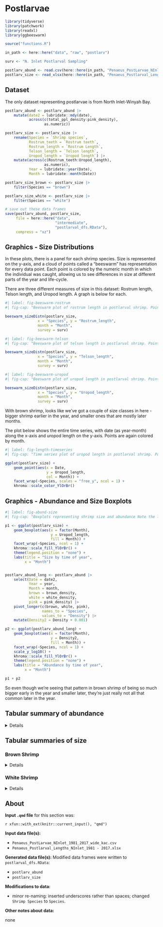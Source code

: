 # Postlarvae  

```r
library(tidyverse)
library(patchwork)
library(readxl)
library(ggbeeswarm)

source("functions.R")

in_path <- here::here("data", "raw", "postlarv")

surv <- "N. Inlet Postlarval Sampling"
```

```r
postlarv_abund <- read.csv(here::here(in_path, "Penaeus_PostLarvae_NInlet_1981_2017_wide_kac.csv"))
postlarv_size <- read_xlsx(here::here(in_path, "Penaeus_Postlarval_Lengths_NInlet_1981 - 2017.xlsx"))
```

##  Dataset  

The only dataset representing postlarvae is from North Inlet-Winyah Bay. 


```r
postlarv_abund <- postlarv_abund |> 
    mutate(date2 = lubridate::mdy(date),
           across(c(total_ppl_density:pink_density),
                  as.numeric))

postlarv_size <- postlarv_size |> 
    rename(Species = `Shrimp species`,
           Rostrum_teeth = `Rostrum teeth`,
           Rostrum_length = `Rostrum Length`,
           Telson_length = `Telson length`,
           Uropod_length = `Uropod length`) |> 
    mutate(across(c(Rostrum_teeth:Uropod_length),
                  as.numeric),
           Year = lubridate::year(Date),
           Month = lubridate::month(Date))

postlarv_size_brown <- postlarv_size |> 
    filter(Species == "brown")

postlarv_size_white <- postlarv_size |> 
    filter(Species == "white")

# save out these data frames
save(postlarv_abund, postlarv_size,
     file = here::here("data",
                       "intermediate",
                       "postlarval_dfs.RData"),
     compress = "xz")
```


## Graphics - Size Distributions  

In these plots, there is a panel for each shrimp species. Size is represented on the y-axis, and a cloud of points called a "beeswarm" has representation for every data point. Each point is colored by the numeric month in which the individual was caught, allowing us to see differences in size at different parts of the year and life-cycle.  

There are three different measures of size in this dataset: Rostrum length, Telson length, and Uropod length. A graph is below for each.  

```r
#| label: fig-beeswarm-rostrum
#| fig-cap: "Beeswarm plot of rostrum length in postlarval shrimp. Points represent measurements of individual shrimp, and are colored by the month in which they were captured. The y-axis represents length. More points spread out along the x-axis for a given length means that there were more individuals of that length captured than regions where points remain closer to the center."

beeswarm_sizeDistn(postlarv_size, 
               x = "Species", y = "Rostrum_length",
               month = "Month",
               survey = surv)
```

```r
#| label: fig-beeswarm-telson
#| fig-cap: "Beeswarm plot of telson length in postlarval shrimp. Points represent measurements of individual shrimp, and are colored by the month in which they were captured. The y-axis represents length. More points spread out along the x-axis for a given length means that there were more individuals of that length captured than regions where points remain closer to the center."

beeswarm_sizeDistn(postlarv_size, 
               x = "Species", y = "Telson_length",
               month = "Month",
               survey = surv)
```

```r
#| label: fig-beeswarm-uropod
#| fig-cap: "Beeswarm plot of uropod length in postlarval shrimp. Points represent measurements of individual shrimp, and are colored by the month in which they were captured. The y-axis represents length. More points spread out along the x-axis for a given length means that there were more individuals of that length captured than regions where points remain closer to the center."

beeswarm_sizeDistn(postlarv_size, 
               x = "Species", y = "Uropod_length",
               month = "Month",
               survey = surv)
```

With brown shrimp, looks like we've got a couple of size classes in here - bigger shrimp earlier in the year, and smaller ones that are mostly later months.

The plot below shows the entire time series, with date (as year-month) along the x-axis and uropod length on the y-axis. Points are again colored by month.  

```r
#| label: fig-length-timeseries
#| fig-cap: "Time series plot of uropod length in postlarval shrimp. Points represent measurements of individual shrimp, and are colored by the month in which they were captured."

ggplot(postlarv_size) +
    geom_point(aes(x = Date,
                   y = Uropod_length,
                   col = Month)) +
    facet_wrap(~Species, scales = "free_y", ncol = 1) +
    khroma::scale_color_YlOrBr()
```


## Graphics - Abundance and Size Boxplots  

```r
#| label: fig-abund-size
#| fig-cap: "Boxplots representing shrimp size and abundance Note the log10-scaled y-axes."

p1 <- ggplot(postlarv_size) +
    geom_boxplot(aes(x = factor(Month),
                     y = Uropod_length,
                     fill = Month)) +
    facet_wrap(~Species, ncol = 1) +
    khroma::scale_fill_YlOrBr() +
    theme(legend.position = "none") +
    labs(title = "Size by time of year",
         x = "Month")


postlarv_abund_long <- postlarv_abund |> 
    select(Date = date2,
           Year = year,
           Month = month,
           brown = brown_density,
           white = white_density,
           pink = pink_density) |> 
    pivot_longer(c(brown, white, pink),
                 names_to = "Species",
                 values_to = "Density") |> 
    mutate(Density2 = Density + 0.001)

p2 <- ggplot(postlarv_abund_long) +
    geom_boxplot(aes(x = factor(Month),
                     y = Density2,
                     fill = Month)) +
    facet_wrap(~Species, ncol = 1) +
    scale_y_log10() +
    khroma::scale_fill_YlOrBr() +
    theme(legend.position = "none") +
    labs(title = "Abundance by time of year",
         x = "Month")

p1 + p2
```

So even though we're seeing that pattern in brown shrimp of being so much bigger early in the year and smaller later, they're just really not all that common later in the year.  

## Tabular summary of abundance   

<details>

::: {.content-visible when-format="html"}
<summary>Click to expand</summary>
:::

```r
#| label: tbl-abundance
#| tbl-cap: "Abundance data frame summary"
skimr::skim_without_charts(postlarv_abund)
```

</details>

## Tabular summaries of size   

### Brown Shrimp  

<details>

::: {.content-visible when-format="html"}
<summary>Click to expand</summary>
:::

```r
#| label: tbl-size-brown
#| tbl-cap: "Brown shrimp size summary"
skimr::skim_without_charts(postlarv_size_brown)
```

</details>

### White Shrimp  

<details>

::: {.content-visible when-format="html"}
<summary>Click to expand</summary>
:::

```r
#| label: tbl-size-white
#| tbl-cap: "White shrimp size summary"
skimr::skim_without_charts(postlarv_size_white)
```

</details>


## About

**Input `.qmd` file** for this section was:

`r xfun::with_ext(knitr::current_input(), "qmd")`

**Input data file(s):**

-   `Penaeus_PostLarvae_NInlet_1981_2017_wide_kac.csv`
-   `Penaeus_Postlarval_Lengths_NInlet_1981 - 2017.xlsx`

**Generated data file(s):** Modified data frames were written to `postlarval_dfs.RData`:

-   `postlarv_abund`
-   `postlarv_size`


**Modifications to data:**

-   minor re-naming: inserted underscores rather than spaces; changed `Shrimp Species` to `Species`.  

**Other notes about data:**

none  
